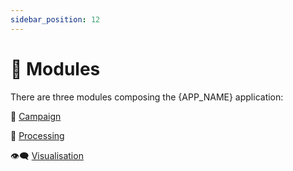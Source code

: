 ```yaml
---
sidebar_position: 12
---
```



# 🧩 Modules

There are three modules composing the {APP_NAME} application:

🚀 [Campaign](./campaign/index.mdx)

🧮 [Processing](./processing/index.mdx)

👁️‍🗨️ [Visualisation](./visualisation/index.mdx)
